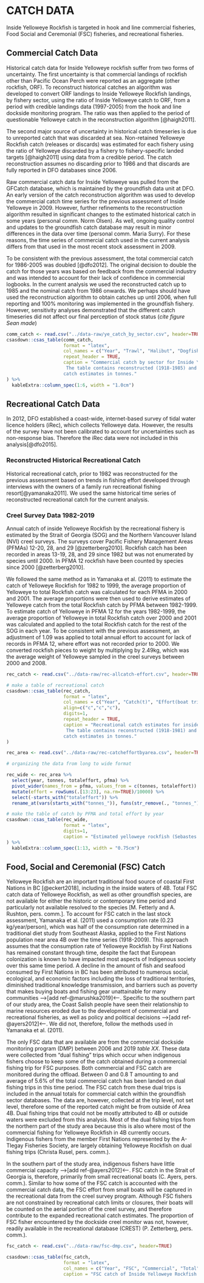 
\clearpage

# CATCH DATA {#app:catch-data}

Inside Yelloweye Rockfish is targeted in hook and line commercial fisheries, Food Social and Ceremonial (FSC) fisheries, and recreational fisheries.

## Commercial Catch Data {#sec:com-catch-data}

Historical catch data for Inside Yelloweye rockfish suffer from two forms of uncertainty. The first uncertainty is that commercial landings of rockfish other than Pacific Ocean Perch were reported as an aggregate (other rockfish, ORF). To reconstruct historical catches an algorithm was developed to convert ORF landings to Inside Yelloweye Rockfish landings, by fishery sector, using the ratio of Inside Yelloweye catch to ORF, from a period with credible landings data (1997-2005) from the hook and line dockside monitoring program. The ratio was then applied to the period of questionable Yelloweye catch in the reconstruction algorithm [@haigh2011].

The second major source of uncertainty in historical catch timeseries is due to unreported catch that was discarded at sea. Non-retained Yelloweye Rockfish catch (releases or discards) was estimated for each fishery using the ratio of Yelloweye discarded by a fishery to fishery-specific landed targets [@haigh2011] using data from a credible period. The catch reconstruction assumes no discarding prior to 1986 and that discards are fully reported in DFO databases since 2006.

Raw commercial catch data for Inside Yelloweye was pulled from the GFCatch database, which is maintained by the groundfish data unit at DFO. An early version of the catch reconstruction algorithm was used to develop the commercial catch time series for the previous assessment of Inside Yelloweye in 2009. However, further refinements to the reconstruction algorithm resulted in significant changes to the estimated historical catch in some years (personal comm. Norm Olsen). As well, ongoing quality control and updates to the groundfish catch database may result in minor differences in the data over time (personal comm. Maria Surry). For these reasons, the time series of commercial catch used in the current analysis differs from that used in the most recent stock assessment in 2009.

To be consistent with the previous assessment, the total commercial catch for 1986-2005 was doubled [@dfo2012]. The original decision to double the catch for those years was based on feedback from the commercial industry and was intended to account for their lack of confidence in commercial logbooks. In the current analysis we used the reconstructed catch up to 1985 and the nominal catch from 1986 onwards. We perhaps should have used the reconstruction algorithm to obtain catches up until 2006, when full reporting and 100% monitoring was implemented in the groundfish fishery. However, sensitivity analyses demonstrated that the different catch timeseries did not affect our final perception of stock status (*cite figure Sean made*)

```r

comm_catch <- read.csv("../data-raw/ye_catch_by_sector.csv", header=TRUE)
csasdown::csas_table(comm_catch,
                     format = "latex",
                     col_names = c("Year", "Trawl", "Halibut", "Dogfish and Lingcod", "Hook and Line Rockfish", "Total"),
                     repeat_header = TRUE,
                     caption = "Commercial catch by sector for Inside Yelloweye Rockfish.
                      The table contains reconstructed (1918-1985) and nominal (1986-2019)
                     catch estimates in tonnes."
) %>%
  kableExtra::column_spec(1:6, width = "1.0cm")

```


## Recreational Catch Data {#sec:rec-catch-data}

In 2012, DFO established a coast-wide, internet-based survey of tidal water licence holders (iRec), which collects Yelloweye data. However, the results of the survey have not been calibrated to account for uncertainties such as non-response bias. Therefore the iRec data were not included in this analysis[@dfo2015].

### Reconstructed Historical Recreational Catch {#sec:recon-rec-catch-data}

Historical recreational catch, prior to 1982 was reconstructed for the previous assessment based on trends in fishing effort developed through interviews with the owners of a family run recreational fishing resort[@yamanaka2011]. We used the same historical time series of reconstructed recreational catch for the current analysis.

### Creel Survey Data 1982-2019 {#sec:creel-catch-data}

Annual catch of inside Yelloweye Rockfish by the recreational fishery is estimated by the Strait of Georgia (SOG) and the Northern Vancouver Island (NVI) creel surveys. The surveys cover Pacific Fishery Management Areas (PFMAs) 12-20, 28, and 29 [@zetterberg2010]. Rockfish catch has been recorded in areas 13-19, 28, and 29 since 1982 but was not enumerated by species until 2000. In PFMA 12 rockfish have been counted by species since 2000 [@zetterberg2010].

We followed the same method as in Yamanaka et al. (2011) to estimate the catch of Yelloweye Rockfish for 1982 to 1999, the average proportion of Yelloweye to total Rockfish catch was calculated for each PFMA in 2000 and 2001. The average proportions were then used to derive estimates of Yelloweye catch from the total Rockfish catch by PFMA between 1982-1999. To estimate catch of Yelloweye in PFMA 12 for the years 1982-1999, the average proportion of Yelloweye in total Rockfish catch over 2000 and 2001 was calculated and applied to the total Rockfish catch for the rest of the SOG in each year. To be consistent with the previous assessment, an adjustment of 1.09 was applied to total annual effort to account for lack of records in PFMA 12, where effort was not recorded prior to 2000. We converted rockfish pieces to weight by multiplying by 2.49kg, which was the average weight of Yelloweye sampled in the creel surveys between 2000 and 2008.

```r


rec_catch <- read.csv("../data-raw/rec-allcatch-effort.csv", header=TRUE)

# make a table of recreational catch
csasdown::csas_table(rec_catch,
                     format = "latex",
                     col_names = c("Year", "Catch(t)", "Effort(boat trips)"),
                     align=c("c","c","c"),
                     digits=1,
                     repeat_header = TRUE,
                     caption = "Recreational catch estimates for inside Yelloweye Rockfish.
                      The table contains reconstructed (1918-1981) and modern (1982-2019)
                     catch estimates in tonnes."
)
```

\clearpage

```r

rec_area <- read.csv("../data-raw/rec-catcheffortbyarea.csv", header=TRUE)

# organizing the data from long to wide format

rec_wide <- rec_area %>%
  select(year, tonnes, totaleffort, pfma) %>%
  pivot_wider(names_from = pfma, values_from = c(tonnes, totaleffort)) %>%
  mutate(effort = rowSums(.[13:23], na.rm=TRUE)/10000) %>%
  select(-starts_with("totaleffort")) %>%
  rename_at(vars(starts_with("tonnes_")), funs(str_remove(., "tonnes_")))

# make the table of catch by PFMA and total effort by year
csasdown::csas_table(rec_wide,
                     format = "latex",
                     digits=1,
                     caption = "Estimated yelloweye rockfish (Sebastes ruberrimus) recreational catch in tonnes from the inside Strait of Georgia creel survey by statistical area (PFMA) and total effort in 10,000 boat trips by year from 1982 to 2019.Numbers of fish were converted to weight using 2.49 kg (average weight of yelloweye rockfish in the creel survey 2000-2008)."
) %>%
  kableExtra::column_spec(1:13, width = "0.75cm")

```

## Food, Social and Ceremonial (FSC) Catch {#sec:fsc-catch-data}

Yelloweye Rockfish are an important traditional food source of coastal First Nations in BC [@eckert2018], including in the inside waters of 4B. Total FSC catch data of Yelloweye Rockfish, as well as other groundfish species, are not available for either the historic or contemporary time period and particularly not available resolved to the species [M. Fetterly and A. Rushton, pers. comm.].
To account for FSC catch in the last stock assessment, Yamanaka et al. (2011) used a consumption rate (0.23 kg/year/person), which was half of the consumption rate determined in a traditional diet study from Southeast Alaska, applied to the First Nations population near area 4B over the time series (1918-2009).
This approach assumes that the consumption rate of Yelloweye Rockfish by First Nations has remained constant through time, despite the fact that European colonization is known to have impacted most aspects of Indigenous society over this same time period.
A decline in the amount of fish and seafood consumed by First Nations in BC has been attributed to numerous social, ecological, and economic factors including the loss of traditional territories, diminished traditional knowledge transmission, and barriers such as poverty that makes buying boats and fishing gear unattainable for many communities -->[add ref-@marushka2019]<--.
Specific to the southern part of our study area, the Coast Salish people have seen their relationship to marine resources eroded due to the development of commercial and recreational fisheries, as well as policy and political decisions -->[add ref-@ayers2012]<--.
We did not, therefore, follow the methods used in Yamanaka et al. (2011).

The only FSC data that are available are from the commercial dockside monitoring program (DMP) between 2006 and 2019 *table XX*. These data were collected from "dual fishing" trips which occur when indigenous fishers choose to keep some of the catch obtained during a commercial fishing trip for FSC purposes.
Both commercial and FSC catch are monitored during the offload.
Between 0 and 0.8 T amounting to and average of 5.6% of the total commercial catch has been landed on dual fishing trips in this time period.
The FSC catch from these dual trips is included in the annual totals for commercial catch within the groundfish sector databases.
The data are, however, collected at the trip level, not set level, therefore some of the reported catch might be from outside of Area 4B.
Dual fishing trips that could not be mostly attributed to 4B or outside waters were excluded from this analysis.
Most of the dual fishing trips from the northern part of the study area because this is also where most of the commercial fishing for Yelloweye Rockfish in 4B currently occurs.
Indigenous fishers from the member First Nations represented by the A-Tlegay Fisheries Society, are largely obtaining Yelloweye Rockfish on dual fishing trips (Christa Rusel, pers. comm.).

In the southern part of the study area, indigenous fishers have little commercial capacity -->[add ref-@ayers2012]<--.
FSC catch in the Strait of Georgia is, therefore, primarily from small recreational boats (C. Ayers, pers. comm.).
Similar to how some of the FSC catch is accounted with the commercial catch data, the FSC effort from small boats will be captured in the recreational data from the creel survey program.
Although FSC fishers are not constrained by recreational catch limits or closures, their boats will be counted on the aerial portion of the creel survey, and therefore contribute to the expanded recreational catch estimates.
The proportion of FSC fisher encountered by the dockside creel monitor was not, however, readily available in the recreational database (CREST) (P. Zetterberg, pers. comm.).



```r

fsc_catch <- read.csv("../data-raw/fsc-dmp.csv", header=TRUE)

csasdown::csas_table(fsc_catch,
                     format = "latex",
                     col_names = c("Year", "FSC", "Commercial", "Total", "Percent FSC"),
                     caption = "FSC catch of Inside Yelloweye Rockfish as a proportion of total commercial catch reported to dockside observers from dual fishing trips." )

```
